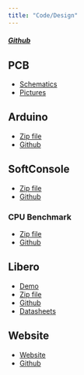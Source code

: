 ```yaml
---
title: "Code/Design"
---
```


##### [Github](https://github.com/ECEN499-NASA)

## PCB

* [Schematics](./downloads/dev_PCB.zip)
* [Pictures](./downloads/PCB_Pictures.zip)

## Arduino

* [Zip file](./downloads/Arduino.zip)
* [Github](https://github.com/ECEN499-NASA/Arduino)

## SoftConsole

* [Zip file](./downloads/SoftConsole.zip)
* [Github](https://github.com/ECEN499-NASA/SoftConsole)

### CPU Benchmark

* [Zip file](./downloads/dhrystone.zip)
* [Github](https://github.com/riscv/riscv-tests/tree/master/benchmarks/dhrystone)

## Libero

* [Demo](https://youtu.be/ktFWQzqhLPE)
* [Zip file](./downloads/Libero.zip)
* [Github](https://github.com/ECEN499-NASA/Libero)
* [Datasheets](./downloads/Datasheets.zip)

## Website

* [Website](https://ecen499-nasa.github.io/)
* [Github](https://github.com/ECEN499-NASA/ECEN-NASA.github.io)